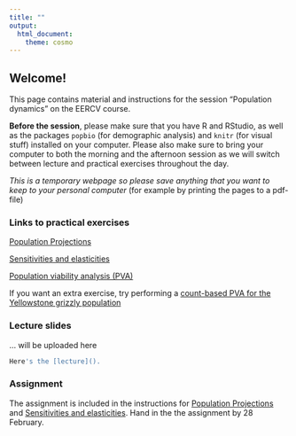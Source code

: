 ```yaml
---
title: ""
output:
  html_document:
    theme: cosmo
---
```


## Welcome!

This page contains material and instructions for the session "Population dynamics" on the EERCV course. 

**Before the session**, please make sure that you have R and RStudio, as well as the packages `popbio` (for demographic analysis) and `knitr` (for visual stuff) installed on your computer. Please also make sure to bring your computer to both the morning and the afternoon session as we will switch between lecture and practical exercises throughout the day.

*This is a temporary webpage so please save anything that you want to keep to your personal computer* (for example by printing the pages to a pdf-file)

### Links to practical exercises

[Population Projections](Activity/PopulationProjection20.html)  

[Sensitivities and elasticities](Activity/SensitivitiesAndElasticities20.html)  

[Population viability analysis (PVA)](Activity/PopulationViabilityAnalysis20.html)  

If you want an extra exercise, try performing a [count-based PVA for the Yellowstone grizzly population](http://www.montana.edu/screel/teaching/bioe-440r-521/course-outline/count-based-PVA-grizzly-data.R)

### Lecture slides  

... will be uploaded here

```r

Here's the [lecture](). 

```

### Assignment  

The assignment is included in the instructions for [Population Projections](Activity/PopulationProjection.html) and [Sensitivities and elasticities](Activity/SensitivitiesAndElasticities.html). Hand in the the assignment by 28 February. 



